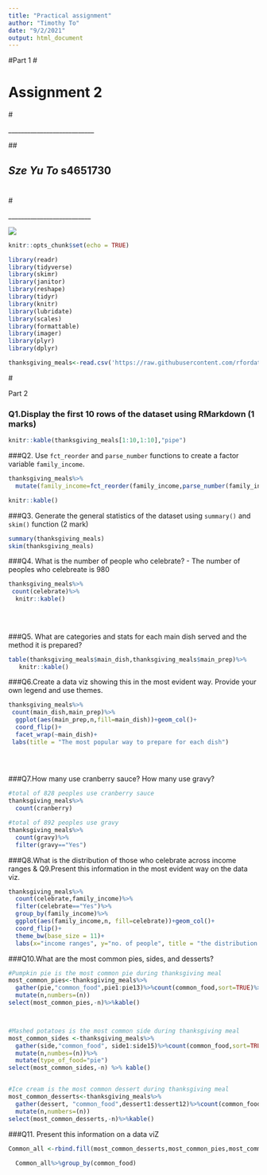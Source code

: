 ```yaml
---
title: "Practical assignment"
author: "Timothy To"
date: "9/2/2021"
output: html_document
---
```


#Part 1
#<p><h1>Assignment 2 </h1></p>

#<p>___________________________</p>

##<h2> *Sze Yu To* **s4651730**</h2>#

#<p>__________________________</P>


![](me.jpg)



```r
knitr::opts_chunk$set(echo = TRUE)
```

```r
library(readr)
library(tidyverse)
library(skimr)
library(janitor)
library(reshape)
library(tidyr)
library(knitr)
library(lubridate)
library(scales)
library(formattable)
library(imager)
library(plyr)
library(dplyr)

```

```r
thanksgiving_meals<-read.csv('https://raw.githubusercontent.com/rfordatascience/tidytuesday/master/data/2018/2018-11-20/thanksgiving_meals.csv')
```

#<p>Part 2 </p>
### Q1.Display the first 10 rows of the dataset using RMarkdown (1 marks)
```r

knitr::kable(thanksgiving_meals[1:10,1:10],"pipe")
```


###Q2.  Use `fct_reorder` and `parse_number` functions to create a factor variable `family_income`.
```r
thanksgiving_meals%>%
  mutate(family_income=fct_reorder(family_income,parse_number(family_income)))%>%

knitr::kable()

```


###Q3. Generate the general statistics of the dataset using `summary()` and `skim()` function (2 mark)

```R

summary(thanksgiving_meals)
skim(thanksgiving_meals)

```


###Q4. What is the number of people who celebrate? - The number of peoples who celebreate is 980
```r
thanksgiving_meals%>%
 count(celebrate)%>%
  knitr::kable()
  
  
  
```

###Q5. What are categories and stats for each main dish served and the method it is prepared?

```r

table(thanksgiving_meals$main_dish,thanksgiving_meals$main_prep)%>%
   knitr::kable()

```

###Q6.Create a data viz showing this in the most evident way. Provide your own legend and use themes.
```r

thanksgiving_meals%>%
 count(main_dish,main_prep)%>%
  ggplot(aes(main_prep,n,fill=main_dish))+geom_col()+
  coord_flip()+
  facet_wrap(~main_dish)+
 labs(title = "The most popular way to prepare for each dish")

  
  
```

###Q7.How many use cranberry sauce? How many use gravy?

```r
#total of 828 peoples use cranberry sauce
thanksgiving_meals%>%
  count(cranberry)

#total of 892 peoples use gravy
thanksgiving_meals%>%
  count(gravy)%>%
  filter(gravy=="Yes")


```

###Q8.What is the distribution of those who celebrate across income ranges  & Q9.Present this information in the most evident way on the data viz.
```r
thanksgiving_meals%>%
  count(celebrate,family_income)%>%
  filter(celebrate=="Yes")%>%
  group_by(family_income)%>%
  ggplot(aes(family_income,n, fill=celebrate))+geom_col()+
  coord_flip()+
  theme_bw(base_size = 11)+
  labs(x="income ranges", y="no. of people", title = "the distribution of those who celebrate across income ranges")


```


###Q10.What are the most common pies, sides, and desserts?
```r


#Pumpkin pie is the most common pie during thanksgiving meal
most_common_pies<-thanksgiving_meals%>%
  gather(pie,"common_food",pie1:pie13)%>%count(common_food,sort=TRUE)%>%
  mutate(n,numbers=(n))
select(most_common_pies,-n)%>%kable()



#Mashed potatoes is the most common side during thanksgiving meal
most_common_sides <-thanksgiving_meals%>%
  gather(side,"common_food", side1:side15)%>%count(common_food,sort=TRUE)%>%
  mutate(n,numbes=(n))%>%
  mutate(type_of_food="pie")
select(most_common_sides,-n) %>% kable()


#Ice cream is the most common dessert during thanksgiving meal
most_common_desserts<-thanksgiving_meals%>%
  gather(dessert, "common_food",dessert1:dessert12)%>%count(common_food, sort = TRUE)%>%
  mutate(n,numbers=(n))
select(most_common_desserts,-n)%>%kable()


```

###Q11. Present this information on a data viZ
```r
Common_all <-rbind.fill(most_common_desserts,most_common_pies,most_common_sides)
  
  Common_all%>%group_by(common_food)



```